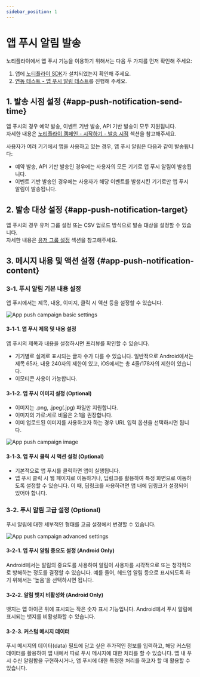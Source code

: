 ```yaml
---
sidebar_position: 1
---
```


# 앱 푸시 알림 발송

노티플라이에서 앱 푸시 기능을 이용하기 위해서는 다음 두 가지를 먼저 확인해 주세요:

1. 앱에 [노티플라이 SDK](/ko/category/client-sdk)가 설치되었는지 확인해 주세요.
2. [연동 테스트 - 앱 푸시 알림 테스트](/ko/developer-guide/client-sdk/sdk_test#app-push-notification-test)를 진행해 주세요.

## 1. 발송 시점 설정 {#app-push-notification-send-time}

앱 푸시의 경우 예약 발송, 이벤트 기반 발송, API 기반 발송이 모두 지원됩니다.  
자세한 내용은 [노티플라이 캠페인 - 시작하기 - 발송 시점](/ko/user-guide/campaigns/basic#2-발송-시점) 섹션을 참고해주세요.

사용자가 여러 기기에서 앱을 사용하고 있는 경우, 앱 푸시 알림은 다음과 같이 발송됩니다:

- 예약 발송, API 기반 발송인 경우에는 사용자의 모든 기기로 앱 푸시 알림이 발송됩니다.
- 이벤트 기반 발송인 경우에는 사용자가 해당 이벤트를 발생시킨 기기로만 앱 푸시 알림이 발송됩니다.

## 2. 발송 대상 설정 {#app-push-notification-target}

앱 푸시의 경우 유저 그룹 설정 또는 CSV 업로드 방식으로 발송 대상을 설정할 수 있습니다.  
자세한 내용은 [유저 그룹 설정](/ko/user-guide/campaigns/campaign-segments/segment#user-group-setup) 섹션을 참고해주세요.

## 3. 메시지 내용 및 액션 설정 {#app-push-notification-content}

### 3-1. 푸시 알림 기본 내용 설정

앱 푸시에서는 제목, 내용, 이미지, 클릭 시 액션 등을 설정할 수 있습니다.

![App push campaign basic settings](./img/app-push-campaign-basic-settings.png)

#### 3-1-1. 앱 푸시 제목 및 내용 설정

앱 푸시의 제목과 내용을 설정하시면 프리뷰를 확인할 수 있습니다.

- 기기별로 실제로 표시되는 글자 수가 다를 수 있습니다. 일반적으로 Android에서는 제목 65자, 내용 240자의 제한이 있고, iOS에서는 총 4줄/178자의 제한이 있습니다.
- 이모티콘 사용이 가능합니다.

#### 3-1-2. 앱 푸시 이미지 설정 (Optional)

- 이미지는 .png, .jpeg(.jpg) 파일만 지원합니다.
- 이미지의 가로:세로 비율은 2:1을 권장합니다.
- 이미 업로드된 이미지를 사용하고자 하는 경우 URL 입력 옵션을 선택하시면 됩니다.

![App push campaign image](./img/app-push-campaign-image.png)

#### 3-1-3. 앱 푸시 클릭 시 액션 설정 (Optional)

- 기본적으로 앱 푸시를 클릭하면 앱이 실행됩니다.
- 앱 푸시 클릭 시 웹 페이지로 이동하거나, 딥링크를 활용하여 특정 화면으로 이동하도록 설정할 수 있습니다. 이 때, 딥링크를 사용하려면 앱 내에 딥링크가 설정되어 있어야 합니다.

### 3-2. 푸시 알림 고급 설정 (Optional)

푸시 알림에 대한 세부적인 형태를 고급 설정에서 변경할 수 있습니다.

![App push campaign advanced settings](./img/app-push-campaign-advanced-settings.png)

#### 3-2-1. 앱 푸시 알림 중요도 설정 (Android Only)

Android에서는 알림의 중요도를 사용하여 알림이 사용자를 시각적으로 또는 청각적으로 방해하는 정도를 결정할 수 있습니다. 예를 들어, 헤드업 알림 등으로 표시되도록 하기 위해서는 '높음'을 선택하시면 됩니다.

#### 3-2-2. 알림 뱃지 비활성화 (Android Only)

뱃지는 앱 아이콘 위에 표시되는 작은 숫자 표시 기능입니다. Android에서 푸시 알림에 표시되는 뱃지를 비활성화할 수 있습니다.

#### 3-2-3. 커스텀 메시지 데이터

푸시 메시지의 데이터(data) 필드에 담고 싶은 추가적인 정보를 입력하고, 해당 커스텀 데이터를 활용하여 앱 내에서 따로 푸시 메시지에 대한 처리를 할 수 있습니다.
앱 내 푸시 수신 알림함을 구현하시거나, 앱 푸시에 대한 특정한 처리를 하고자 할 때 활용할 수 있습니다.
